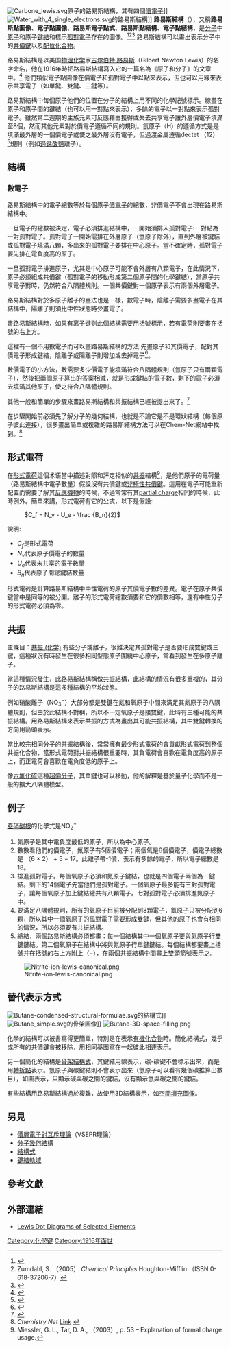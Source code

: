 [[File:Carbone_lewis.svg|thumb]]原子的路易斯結構，其有四個[[價電子|價電子]]]]
[[File:Water_with_4_single_electrons.svg|thumb]]的路易斯結構]]
'''路易斯結構'''（{{lang-en|'''Lewis structures'''}}），又稱'''路易斯點圖像'''、'''電子點圖像'''、'''路易斯電子點式'''、'''路易斯點結構'''、'''電子點結構'''，是[[分子|分子]]中[[原子|原子]]和原子[[鍵結|鍵結]]和標示[[孤電子對|孤對電子]]存在的圖像。<ref>{{Cite web |url=http://goldbook.iupac.org/L03513.html |title=IUPAC definition of Lewis formula |accessdate=2013-07-09 |archive-date=2016-11-30 |archive-url=https://web.archive.org/web/20161130014420/http://goldbook.iupac.org/L03513.html |dead-url=no }}</ref><ref>Zumdahl, S. （2005） ''Chemical Principles'' Houghton-Mifflin （ISBN 0-618-37206-7）</ref><ref>{{citation |author=G.L. Miessler, D.A. Tar |year=2003 |title=Inorganic Chemistry |edition=2nd |publisher=Pearson Prentice–Hall |isbn=0-130-35471-6}}</ref> 路易斯結構可以畫出表示分子中的[[共價鍵|共價鍵]]以及[[配位化合物|配位化合物]]。

路易斯結構是以美国[[物理化学|物理化学]]家[[吉尔伯特·路易斯|吉尔伯特·路易斯]]（Gilbert Newton Lewis）的名字命名，他在1916年時把路易斯結構寫入它的一篇名為《原子和分子》的文章中。<ref>{{citation |author=Lewis, G. N. |title=The Atom and the Molecule |journal=J. Am. Chem. Soc. |year=1916 |volume=38 |pages=762–85 |doi=10.1021/ja02261a002}}</ref> 他們類似電子點圖像在價電子和孤對電子中以點來表示，但也可以用線來表示共享電子（如單鍵、雙鍵、三鍵等）。

路易斯結構中每個原子他們的位置在分子的結構上用不同的化學記號標示。線畫在原子和原子間的鍵結（也可以用一對點來表示），多餘的電子以一對點來表示孤對電子。雖然第二週期的主族元素可反應藉由獲得或失去共享電子讓外層價電子填滿至8個，然而其他元素對於價電子遵循不同的規則。氫原子（H）的遵循方式是是填滿最外層的一個價電子或使之最外層沒有電子，但過渡金屬遵循dectet （12） <ref>{{cite book|author=Weinhold, Frank; Landis, Clark R.|title=Valency and bonding: A Natural Bond Orbital Donor-Acceptor Perspective|location=Cambridge|publisher=Cambridge University Press|year=2005|pages=381–383|isbn=0-521-83128-8}}</ref>規則（例如[[過錳酸鹽|過錳酸鹽]]離子）。

== 結構 ==

=== 數電子 ===

路易斯結構中的電子總數等於每個原子[[價電子|價電子]]的總數，非價電子不會出現在路易斯結構中。

一旦電子的總數被決定，電子必須排進結構中，一開始須排入孤對電子:一對點為一對孤對電子。孤對電子一開始需排在外層原子（氫原子除外），直到外層被鍵結或孤對電子填滿八顆，多出來的孤對電子要排在中心原子。當不確定時，孤對電子要先排在電負度高的原子。

一旦孤對電子排進原子，尤其是中心原子可能不會外層有八顆電子，在此情況下，原子必須組成共價鍵（孤對電子的移動形成第二個原子間的化學鍵結），當原子共享電子對時，仍然符合八隅體規則。一個共價鍵對一個原子表示有兩個外層電子。

路易斯結構對於多原子離子的畫法也是一樣，數電子時，陰離子需要多畫電子在其結構中，陽離子則須比中性狀態時少畫電子。

畫路易斯結構時，如果有离子键则此個結構需要用括號標示，若有電荷則要畫在括號的右上方。

這裡有一個不用數電子而可以畫路易斯結構的方法:先畫原子和其價電子，配對其價電子形成鍵結，陰離子或陽離子則增加或去掉電子<ref>{{citation |author=Miburo, Barnabe B. |year=1993 |title=Simplified Lewis Structure Drawing for Non-science Majors |journal=[[J._Chem._Educ.|J. Chem. Educ.]] |volume=75 |issue=3 |page=317 |doi=10.1021/ed075p317}}</ref>。

數價電子的小方法，數需要多少價電子能填滿符合八隅體規則（氫原子只有兩顆電子），然後把兩個原子算出的答案相減，就是形成鍵結的電子數，剩下的電子必須去填滿其他原子，使之符合八隅體規則。

其他一般和簡單的步驟來畫路易斯結構和共振結構已經被提出來了。<ref>{{citation |author=Lever, A. B. P. |year=1972 |title=Lewis Structures and the Octet Rule |journal=[[J._Chem._Educ.|J. Chem. Educ.]] |volume=49 |issue=12 |page=819 |doi=10.1021/ed049p819}}</ref>

在步驟開始前必須先了解分子的幾何結構，也就是不論它是不是環狀結構（每個原子彼此連接），很多畫出簡單或複雜的路易斯結構方法可以在Chem-Net網站中找到。<ref>''Chemistry Net'' [http://chem-net.blogspot.com/ Link] {{Wayback|url=http://chem-net.blogspot.com/ |date=20201101035851 }}</ref>

== 形式電荷 ==

在[[形式電荷|形式電荷]]這個术语當中描述對照和評定相似的[[共振|共振]]結構<ref name="miessler_1">Miessler, G. L., Tar, D. A., （2003）, p. 53 – Explanation of formal charge usage.</ref>，是他們原子的電荷量（路易斯結構中電子數量）假設沒有共價鍵或[[非極性共價鍵|非極性共價鍵]]。這用在電子可能重新配置而需要了解其[[反應機轉|反應機轉]]的時候，不過常常有其[[partial_charge|partial charge]]相同的時候，此時例外。簡單來講，形式電荷有它的公式，以下是假設:

: <math>C_f = N_v - U_e - \frac {B_n}{2}</math>

說明:

* <math>C_f</math>是形式電荷
* <math>N_v</math>代表原子價電子的數量
* <math>U_e</math>代表未共享的電子數量
* <math>B_n</math>代表原子間總鍵結數量

形式電荷是計算路易斯結構中中性電荷的原子其價電子數的差異。電子在原子共價鍵當中是同等的被分開。離子的形式電荷總數須要和它的價數相等，還有中性分子的形式電荷必須為零。

== 共振 ==
主條目：[[共振_(化学)|共振 (化学)]]
{{Unreferenced section|time=2018-11-05T14:34:03+00:00}}
有些分子或離子，很難決定其孤對電子是否要形成雙鍵或三鍵，這種狀況有時發生在很多相同型態原子圍繞中心原子，常看到發生在多原子離子。

當這種情況發生，此路易斯結構稱做[[共振結構|共振結構]]，此結構的情況有很多重複的，其分子的路易斯結構是這多種結構的平均狀態。

例如硝酸離子（NO<sub>3</sub><sup>−</sup>）大部分都是雙鍵在氮和氧原子中間來滿足其氮原子的八隅體規則，但由於此結構不對稱，所以不一定氧原子是接雙鍵，此時有三種可能的共振結構。用路易斯結構來表示共振的方式為畫出其可能共振結構，其中雙鍵轉換的方向用箭頭表示。

當比較完相同分子的共振結構後，常常擁有最少形式電荷的會貢獻形式電荷到整個共振化合物，當形式電荷對共振結構很重要時，其負電荷會喜歡在電負度高的原子上，而正電荷會喜歡在電負度低的原子上。

像[[六氟化硫|六氟化硫]]這種[[超價分子|超價分子]]，其單鍵也可以移動，他的解釋是基於量子化學而不是一般的擴大八隅體模型。

== 例子 ==

[[亞硝酸根|亞硝酸根]]的化學式是NO<sub>2</sub><sup>−</sup>

# 氮原子是其中電負度最低的原子，所以為中心原子。
# 數數看他們的價電子，氮原子有5個價電子；兩個氧是6個價電子，價電子總數是 （6 × 2） + 5 = 17。此離子帶-1價，表示有多餘的電子，所以電子總數是18。
# 排進孤對電子。每個氧原子必須和氮原子鍵結，也就是四個電子兩個為一鍵結。剩下的14個電子先當他們是孤對電子。一個氧原子最多能有三對孤對電子，讓每個氧原子加上鍵結總共有八顆電子。七對孤對電子必須排進氮原子中。
# 要滿足八隅體規則，所有的氧原子目前被分配到8顆電子，氮原子只被分配到6顆，所以其中一個氧原子的孤對電子需要形成雙鍵，但其他的原子也會有相同的情況，所以必須要有共振結構。
# 總結，兩個路易斯結構必須都畫：每一個結構其中一個氧原子要與氮原子行雙鍵鍵結。第二個氧原子在結構中將與氮原子行單鍵鍵結。每個結構都要畫上括號并在括號的右上方附上（−），在兩個共振結構中間畫上雙頭箭號表示之。

[[Image:Nitrite-ion-lewis-canonical.png|center]]

== 替代表示方式 ==

[[Image:Butane-condensed-structural-formulae.svg|thumb]]的結構式]]
[[Image:Butane_simple.svg|thumb]]的骨架圖像]]
[[Image:Butane-3D-space-filling.png|right]]

化學的結構可以被書寫得更簡單，特別是在表示[[有機化合物|有機化合物]]時。簡化結構式，幾乎或所有的共價鍵會被移除，用相同基團寫在一起彼此相連表示。

另一個簡化的結構是[[骨架結構式|骨架結構式]]，其鍵結用線表示，碳-碳键不會標示出來，而是用[[轉折點|轉折點]]表示。氫原子與碳鍵結則不會表示出來（氫原子可以看有幾個碳推算出數目），如圖表示，只顯示碳與碳之間的鍵結，沒有顯示氫與碳之間的鍵結。

有些結構用路易斯結構過於複雜，故使用3D結構表示，如[[空間填充圖像|空間填充圖像]]。

== 另見 ==

* [[價層電子對互斥理論|價層電子對互斥理論]]（VSEPR理論）
* [[分子幾何結構|分子幾何結構]]
* [[結構式|結構式]]
* [[鍵結軌域|鍵結軌域]]
{{clear}}

== 參考文獻 ==
{{reflist|30em}}

==外部連結==
*  [http://hyperphysics.phy-astr.gsu.edu/hbase/pertab/perlewis.html Lewis Dot Diagrams of Selected Elements] {{Wayback|url=http://hyperphysics.phy-astr.gsu.edu/hbase/pertab/perlewis.html |date=20180326095234 }}

{{Chemical bonding theory|state=autocollapse}}
{{分子視覺化}}

{{DEFAULTSORT:L}}
[[Category:化學键|Category:化學键]]
[[Category:1916年面世|Category:1916年面世]]